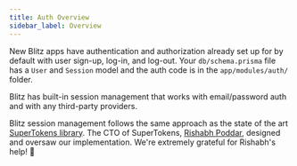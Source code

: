 ```yaml
---
title: Auth Overview
sidebar_label: Overview
---
```


New Blitz apps have authentication and authorization already set up for by default with user sign-up, log-in, and log-out. Your `db/schema.prisma` file has a `User` and `Session` model and the auth code is in the `app/modules/auth/` folder.

Blitz has built-in session management that works with email/password auth and with any third-party providers.

Blitz session management follows the same approach as the state of the art [SuperTokens library](https://supertokens.io). The CTO of SuperTokens, [Rishabh Poddar](https://twitter.com/rishpoddar), designed and oversaw our implementation. We're extremely grateful for Rishabh's help! 🙏
